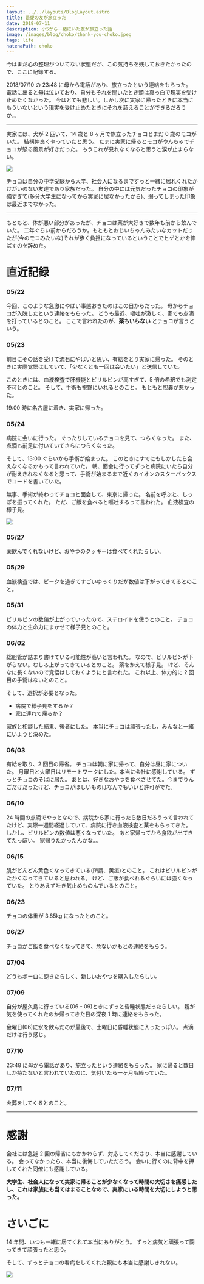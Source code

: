 ```yaml
---
layout: ../../layouts/BlogLayout.astro
title: 最愛の友が旅立った
date: 2018-07-11
description: 小5から一緒にいた友が旅立った話
image: /images/blog/choko/thank-you-choko.jpeg
tags: life
hatenaPath: choko
---
```



今はまだ心の整理がついてない状態だが、この気持ちを残しておきたかったので、ここに記録する。

2018/07/10 の 23:48 に母から電話があり、旅立ったという連絡をもらった。
電話に出ると母は泣いており、自分もそれを聞いたとき頭は真っ白で現実を受け止めたくなかった。
今はとても悲しい。しかし次に実家に帰ったときに本当にもういないという現実を受け止めたときにそれを超えることができるだろうか。。

---

実家には、犬が 2 匹いて、14 歳と 8 ヶ月で旅立ったチョコとまだ 0 歳のモコがいた。
結構仲良くやっていたと思う。
たまに実家に帰るとモコがやんちゃでチョコが怒る風景が好きだった。
もうこれが見れなくなると思うと涙が止まらない。

![](/images/blog/choko/choko-and-moko.jpeg)

チョコは自分の中学受験から大学、社会人になるまでずっと一緒に居れくれたかけがいのない友達であり家族だった。
自分の中には元気だったチョコの印象が強すぎて(多分大学生になってから実家に居なかったから)、弱ってしまった印象は最近までなかった。

---

もともと、体が悪い部分があったが、チョコは薬が大好きで数年も前から飲んでいた。
二年ぐらい前からだろうか。もともとおじいちゃんみたいなカットだったが(今のモコみたいな)それが歩く負担になっているということでヒゲとかを伸ばすのを辞めた。

# 直近記録

### 05/22

今回、このような急激にやばい事態おきたのはこの日からだった。
母からチョコが入院したという連絡をもらった。
どうも最近、嘔吐が激しく、家でも点滴を打っているとのこと。
ここで言われたのが、**薬もいらない** とチョコが言うという。

### 05/23

前日にその話を受けて流石にやばいと思い、有給をとり実家に帰った。
そのときに実際覚悟はしていて、「少なくとも一回は会いたい」と送信していた。

このときには、血液検査で肝機能とビリルビンが高すぎて、5 倍の希釈でも測定不可とのこと。
そして、手術も視野にいれるとのこと。
もともと胆嚢が悪かった。

19:00 時に名古屋に着き、実家に帰った。

### 05/24

病院に会いに行った。
ぐったりしているチョコを見て、つらくなった。
また、点滴も前足に付いていてさらにつらくなった。

そして、13:00 ぐらいから手術が始まった。
このときにすでにもしかしたら会えなくなるかもって言われていた。
朝、面会に行ってずっと病院にいたら自分が耐えきれなくなると思って、手術が始まるまで近くのイオンのスターバックスでコードを書いていた。

無事、手術が終わってチョコと面会して、東京に帰った。
名前を呼ぶと、しっぽを振ってくれた。
ただ、ご飯を食べると嘔吐するって言われた。
血液検査の様子見。

![](/images/blog/choko/choko.jpeg)

### 05/27

薬飲んでくれないけど、おやつのクッキーは食べてくれたらしい。

### 05/29

血液検査では、ピークを過ぎてすごいゆっくりだが数値は下がってきてるとのこと。

### 05/31

ビリルビンの数値が上がっていったので、ステロイドを使うとのこと。
チョコの体力と生命力にまかせて様子見とのこと。

### 06/02

総胆管が詰まり書けている可能性が高いと言われた。
なので、ビリルビンが下がらない。むしろ上がってきているとのこと。
薬をかえて様子見。
けど、そんなに長くないので覚悟はしておくようにと言われた。
これ以上、体力的に 2 回目の手術はないとのこと。

そして、選択が必要となった。

- 病院で様子見をするか？
- 家に連れて帰るか？

家族と相談した結果、後者にした。
本当にチョコは頑張ったし、みんなと一緒にいようと決めた。

### 06/03

有給を取り、2 回目の帰省。
チョコは朝に家に帰って、自分は昼に家についた。
月曜日と火曜日はリモートワークにした。本当に会社に感謝している。
ずっとチョコのそばに居た。
あとは、好きなおやつを食べさせてた。今までりんごだけだったけど、チョコがほしいものはなんでもいいと許可がでた。

### 06/10

24 時間の点滴でやっとなので、病院から家に行ったら数日だろうって言われてたけど、実際一週間経過していて、病院に行き血液検査と薬をもらってきた。
しかし、ビリルビンの数値は悪くなっていた。
あと家帰ってから食欲が出てきてたっぽい。
家帰りたかったんかな。。

### 06/15

肌がどんどん黄色くなってきている(所謂、黄疸)とのこと。
これはビリルビンがたかくなってきていると思われる。
けど、ご飯が食べれるぐらいには強くなっていた。
とりあえず吐き気止めものんでいるとのこと。

### 06/23

チョコの体重が 3.85kg になったとのこと。

### 06/27

チョコがご飯を食べなくなってきて、危ないかもとの連絡をもらう。

### 07/04

どうもボーロに飽きたらしく、新しいおやつを購入したらしい。

### 07/09

自分が屋久島に行っている(06 - 09)ときにずっと昏睡状態だったらしい。
親が気を使ってくれたのか帰ってきた日の深夜 1 時に連絡をもらった。

金曜日(06)に水を飲んだのが最後で、土曜日に昏睡状態に入ったっぽい。
点滴だけは行う感じ。

### 07/10

23:48 に母から電話があり、旅立ったという連絡をもらった。
家に帰ると数日しか持たないと言われていたのに、気付いたら一ヶ月も経っていた。

### 07/11

火葬をしてくるとのこと。

---

# 感謝

会社には急遽 2 回の帰省にもかかわらず、対応してくださり、本当に感謝している。
会ってなかったら、本当に後悔していただろう。
会いに行くのに背中を押してくれた同僚にも感謝している。

**大学生、社会人になって実家に帰ることが少なくなって時間の大切さを痛感したし、これは家族にも当てはまることなので、実家にいる時間を大切にしようと思った。**

# さいごに

14 年間、いつも一緒に居てくれて本当にありがとう。
ずっと病気と頑張って闘ってきて頑張ったと思う。

そして、ずっとチョコの看病をしてくれた親にも本当に感謝しきれない。

![](/images/blog/choko/thank-you-choko.jpeg)
